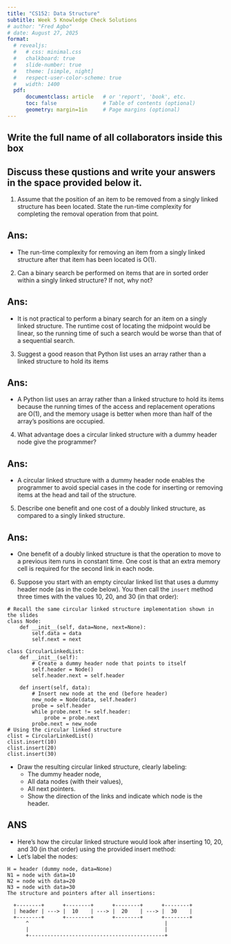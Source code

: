 ```yaml
---
title: "CS152: Data Structure"
subtitle: Week 5 Knowledge Check Solutions
# author: "Fred Agbo"
# date: August 27, 2025
format:
  # revealjs:
  #   # css: minimal.css
  #   chalkboard: true
  #   slide-number: true
  #   theme: [simple, night]
  #   respect-user-color-scheme: true
  #   width: 1400
  pdf:
      documentclass: article   # or 'report', 'book', etc.
      toc: false               # Table of contents (optional)
      geometry: margin=1in     # Page margins (optional)
---
```

\vspace{-2cm}

## Write the full name of all collaborators inside this box
\fbox{\makebox[\linewidth][l]{\rule{0pt}{2cm}\hspace{0.99\linewidth}}}

\vspace{.5cm}

## Discuss these qustions and write your answers in the space provided below it.


1. Assume that the position of an item to be removed from a singly linked structure
has been located. State the run-time complexity for completing the removal operation
from that point.

## Ans:
- The run-time complexity for removing an item from a singly linked structure after that item has been located is O(1).

\vspace{0.1cm}


2. Can a binary search be performed on items that are in sorted order within a singly
linked structure? If not, why not?

## Ans:
-   It is not practical to perform a binary search for an item on a singly linked structure. The runtime cost of locating the midpoint would be linear, so the running time of such a search would be worse than that of a sequential search.

\vspace{0.1cm}


3. Suggest a good reason that Python list uses an array rather than a linked structure
to hold its items

## Ans:
- A Python list uses an array rather than a linked structure to hold its items because the running times of the access and replacement operations are O(1), and the memory usage is better when more than half of the array’s positions are occupied.

\vspace{0.1cm}

4. What advantage does a circular linked structure with a dummy header node give
the programmer?

## Ans:
- A circular linked structure with a dummy header node enables the programmer to avoid special cases in the code for inserting or removing items at the head and tail of the structure.

\vspace{0.1cm}

5. Describe one benefit and one cost of a doubly linked structure, as compared to a
singly linked structure.

## Ans:
-   One benefit of a doubly linked structure is that the operation to move to a previous item runs in constant time. One cost is that an extra memory cell is required for the second link in each node.


6. Suppose you start with an empty circular linked list that uses a dummy header node (as in the code below). You then call the `insert` method three times with the values 10, 20, and 30 (in that order):

```.python
# Recall the same circular linked structure implementation shown in the slides
class Node:
    def __init__(self, data=None, next=None):
        self.data = data
        self.next = next

class CircularLinkedList:
    def __init__(self):
        # Create a dummy header node that points to itself
        self.header = Node()
        self.header.next = self.header

    def insert(self, data):
        # Insert new node at the end (before header)
        new_node = Node(data, self.header)
        probe = self.header
        while probe.next != self.header:
            probe = probe.next
        probe.next = new_node
# Using the circular linked structure 
clist = CircularLinkedList()
clist.insert(10)
clist.insert(20)
clist.insert(30)
```
- Draw the resulting circular linked structure, clearly labeling:
  - The dummy header node,
  - All data nodes (with their values),
  - All next pointers.
  - Show the direction of the links and indicate which node is the header.

## ANS
- Here’s how the circular linked structure would look after inserting 10, 20, and 30 (in that order) using the provided insert method:
- Let’s label the nodes:

```.python
H = header (dummy node, data=None)
N1 = node with data=10
N2 = node with data=20
N3 = node with data=30
The structure and pointers after all insertions:
```










      +--------+      +--------+      +--------+      +--------+
      | header | ---> |  10    | ---> |  20    | ---> |  30    |
      +--------+      +--------+      +--------+      +--------+
          ^                                            |
          |                                            |
          +--------------------------------------------+